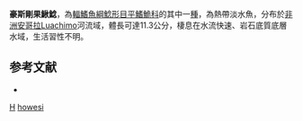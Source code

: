 {{Speciesbox
| taxon = Congoglanis howesi
| binomial_authority = [[Vari|Vari]], [[Ferraris|Ferraris]] & [[Skelton|Skelton]], 2012
| status = NE
| status_system = IUCN3.1
}}

'''豪斯剛果鰍鯰'''，為[[輻鰭魚綱|輻鰭魚綱]][[鯰形目|鯰形目]][[平鰭鮠科|平鰭鮠科]]的其中一[[種|種]]，為熱帶淡水魚，分布於[[非洲|非洲]][[安哥拉|安哥拉]]Luachimo河流域，體長可達11.3公分，棲息在水流快速、岩石底質底層水域，生活習性不明。

==参考文献==
*{{FishBase_species|genus=Congoglanis|species=howesi|year=2014|month=10}}

{{魚類小作品}}

{{Taxonbar}}
[[Category:2012年描述的鱼类|H]]
[[Category:剛果鰍鯰屬|howesi]]